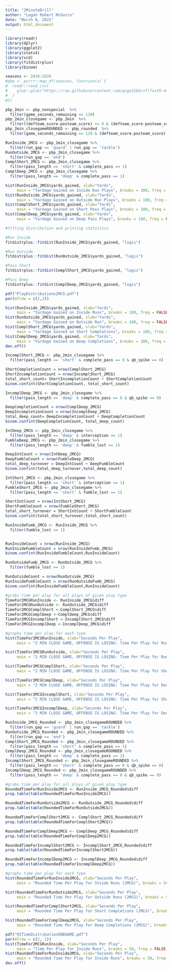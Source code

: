 ---
title: "2MinuteDrill"
author: "Logan Robert McGuire"
date: "March 8, 2021"
output: html_document
---

```{r}
library(readr)
library(dplyr)
library(ggplot2)
library(stats4)
library(vcd)
library(fitdistrplus)
library(binom)

seasons <- 2010:2020
#pbp <- purrr::map_df(seasons, function(x) {
#  readr::read_csv(
#    glue::glue("https://raw.githubusercontent.com/guga31bb/nflfastR-data/master/data/play_by_play_{x}.csv.gz")
#  )
#})


```


```{r}
pbp_2min <- pbp_nonspecial  %>%
  filter(game_seconds_remaining <= 120)
pbp_2min_closegame <- pbp_2min  %>%
  filter((defteam_score-posteam_score) <= 8 & (defteam_score-posteam_score) >= 0)
pbp_2min_closegameROUNDED <- pbp_rounded  %>%
  filter(game_seconds_remaining <= 120 & (defteam_score-posteam_score) <= 8 & (defteam_score-posteam_score) >= 0)
```


```{r}
RunInside_2MCG <- pbp_2min_closegame %>%
  filter(run_gap == 'guard' | run_gap == 'tackle')
RunOutside_2MCG <- pbp_2min_closegame %>%
  filter(run_gap == 'end')
ComplShort_2MCG <- pbp_2min_closegame %>%
  filter(pass_length == 'short' & complete_pass == 1)
ComplDeep_2MCG <- pbp_2min_closegame %>%
  filter(pass_length == 'deep' & complete_pass == 1)

hist(RunInside_2MCG$yards_gained, xlab="Yards", 
     main = "Yardage Gained on Inside Run Plays", breaks = 100, freq = FALSE, xlim = c(0,100))
hist(RunOutside_2MCG$yards_gained, xlab="Yards", 
     main = "Yardage Gained on Outside Run Plays", breaks = 100, freq = FALSE, xlim = c(0,100))
hist(ComplShort_2MCG$yards_gained, xlab="Yards", 
     main = "Yardage Gained on Short Pass Plays", breaks = 100, freq = FALSE, xlim = c(0,100))
hist(ComplDeep_2MCG$yards_gained, xlab="Yards", 
     main = "Yardage Gained on Deep Pass Plays", breaks = 100, freq = FALSE, xlim = c(0,100))

#fitting distribution and printing statistics

#Run Inside
fitdistrplus::fitdist(RunInside_2MCG$yards_gained, "logis")

#Run Outside
fitdistrplus::fitdist(RunOutside_2MCG$yards_gained, "logis")

#Pass Short
fitdistrplus::fitdist(ComplShort_2MCG$yards_gained, "logis")

#Pass Deep
fitdistrplus::fitdist(ComplDeep_2MCG$yards_gained, "logis")

```
```{r}
pdf("PlayDistributions2MCG.pdf")
par(mfrow = c(2,2))

hist(RunInside_2MCG$yards_gained, xlab="Yards", 
     main = "Yardage Gained on Inside Runs", breaks = 100, freq = FALSE, xlim = c(0,100))
hist(RunOutside_2MCG$yards_gained, xlab="Yards", 
     main = "Yardage Gained on Outside Run", breaks = 100, freq = FALSE, xlim = c(0,100))
hist(ComplShort_2MCG$yards_gained, xlab="Yards", 
     main = "Yardage Gained on Short Completions", breaks = 100, freq = FALSE, xlim = c(0,100))
hist(ComplDeep_2MCG$yards_gained, xlab="Yards", 
     main = "Yardage Gained on Deep Completions", breaks = 100, freq = FALSE, xlim = c(0,100))
dev.off()
```



```{r}
IncomplShort_2MCG <- pbp_2min_closegame %>%
  filter(pass_length == 'short' & complete_pass == 0 & qb_spike == 0)

ShortCompletionCount = nrow(ComplShort_2MCG)
ShortIncompletionCount = nrow(IncomplShort_2MCG)
total_short_count= ShortIncompletionCount + ShortCompletionCount
binom.confint(ShortCompletionCount, total_short_count)

```

```{r}
IncomplDeep_2MCG <- pbp_2min_closegame %>%
  filter(pass_length == 'deep' & complete_pass == 0 & qb_spike == 0)

DeepCompletionCount = nrow(ComplDeep_2MCG)
DeepIncompletionCount = nrow(IncomplDeep_2MCG)
total_deep_count= DeepIncompletionCount + DeepCompletionCount
binom.confint(DeepCompletionCount, total_deep_count)
```



```{r}
IntDeep_2MCG <- pbp_2min_closegame %>%
  filter(pass_length == 'deep' & interception == 1)
FumbleDeep_2MCG <- pbp_2min_closegame %>%
  filter(pass_length == 'deep' & fumble_lost == 1)

DeepIntCount = nrow(IntDeep_2MCG)
DeepFumbleCount = nrow(FumbleDeep_2MCG)
total_deep_turnover = DeepIntCount + DeepFumbleCount
binom.confint(total_deep_turnover,total_deep_count)
```

```{r}
IntShort_2MCG <- pbp_2min_closegame %>%
  filter(pass_length == 'short' & interception == 1)
FumbleShort_2MCG <- pbp_2min_closegame %>%
  filter(pass_length == 'short' & fumble_lost == 1)

ShortIntCount = nrow(IntShort_2MCG)
ShortFumbleCount = nrow(FumbleShort_2MCG)
total_short_turnover = ShortIntCount + ShortFumbleCount
binom.confint(total_short_turnover,total_short_count)
```

```{r}
RunInsideFumb_2MCG <- RunInside_2MCG %>%
  filter(fumble_lost == 1)


RunInsideCount = nrow(RunInside_2MCG)
RunInsideFumbleCount = nrow(RunInsideFumb_2MCG)
binom.confint(RunInsideFumbleCount,RunInsideCount)
```


```{r}
RunOutsideFumb_2MCG <- RunOutside_2MCG %>%
  filter(fumble_lost == 1)

RunOutsideCount = nrow(RunOutside_2MCG)
RunInsideFumbleCount = nrow(RunOutsideFumb_2MCG)
binom.confint(RunInsideFumbleCount,RunInsideCount)

```

```{r}
#grabs time per play for all plays of given play type
TimeFor2MCGRunInside <- RunInside_2MCG$diff
TimeFor2MCGRunOutside <- RunOutside_2MCG$diff
TimeFor2MCGComplShort <-ComplShort_2MCG$diff
TimeFor2MCGComplDeep <-ComplDeep_2MCG$diff
TimeFor2MCGIncomplShort <-IncomplShort_2MCG$diff
TimeFor2MCGIncomplDeep <-IncomplDeep_2MCG$diff

#graphs time per play for each type
hist(TimeFor2MCGRunInside, xlab="Seconds Per Play", 
     main = "2 MIN CLOSE GAME, OFFENSE IS LOSING: Time Per Play for Run Inside", breaks = 50, freq = FALSE, xlim = c(0,100))

hist(TimeFor2MCGRunOutside, xlab="Seconds Per Play", 
     main = "2 MIN CLOSE GAME, OFFENSE IS LOSING: Time Per Play for Run Outside", breaks = 50, freq = FALSE, xlim = c(0,100))

hist(TimeFor2MCGComplShort, xlab="Seconds Per Play", 
     main = "2 MIN CLOSE GAME, OFFENSE IS LOSING: Time Per Play for Short Completions", breaks = 50, freq = FALSE, xlim = c(0,100))

hist(TimeFor2MCGComplDeep, xlab="Seconds Per Play", 
     main = "2 MIN CLOSE GAME, OFFENSE IS LOSING: Time Per Play for Deep Completions", breaks = 50, freq = FALSE, xlim = c(0,100))

hist(TimeFor2MCGIncomplShort, xlab="Seconds Per Play", 
     main = "2 MIN CLOSE GAME, OFFENSE IS LOSING: Time Per Play for Short Incompletions", breaks = 50, freq = FALSE, xlim = c(0,100))

hist(TimeFor2MCGIncomplDeep, xlab="Seconds Per Play", 
     main = "2 MIN CLOSE GAME, OFFENSE IS LOSING: Time Per Play for Deep Incompletions", breaks = 50, freq = FALSE, xlim = c(0,100))
```

```{r}
RunInside_2MCG_Rounded <- pbp_2min_closegameROUNDED %>%
  filter(run_gap == 'guard' | run_gap == 'tackle')
RunOutside_2MCG_Rounded <- pbp_2min_closegameROUNDED %>%
  filter(run_gap == 'end')
ComplShort_2MCG_Rounded <- pbp_2min_closegameROUNDED %>%
  filter(pass_length == 'short' & complete_pass == 1)
ComplDeep_2MCG_Rounded <- pbp_2min_closegameROUNDED %>%
  filter(pass_length == 'deep' & complete_pass == 1)
IncomplShort_2MCG_Rounded <- pbp_2min_closegameROUNDED %>%
  filter(pass_length == 'short' & complete_pass == 0 & qb_spike == 0)
IncomplDeep_2MCG_Rounded <- pbp_2min_closegameROUNDED %>%
  filter(pass_length == 'deep' & complete_pass == 0 & qb_spike == 0)

#grabs time per play for all plays of given play type
RoundedTimeForRunInside2MCG <- RunInside_2MCG_Rounded$diff
prop.table(table(RoundedTimeForRunInside2MCG))

RoundedTimeForRunOutside2MCG <- RunOutside_2MCG_Rounded$diff
prop.table(table(RoundedTimeForRunOutside2MCG))

RoundedTimeForComplShort2MCG <- ComplShort_2MCG_Rounded$diff
prop.table(table(RoundedTimeForComplShort2MCG))

RoundedTimeForComplDeep2MCG <- ComplDeep_2MCG_Rounded$diff
prop.table(table(RoundedTimeForComplDeep2MCG))

RoundedTimeForIncomplShort2MCG <- IncomplShort_2MCG_Rounded$diff
prop.table(table(RoundedTimeForIncomplShort2MCG))

RoundedTimeForIncomplDeep2MCG <- IncomplDeep_2MCG_Rounded$diff
prop.table(table(RoundedTimeForIncomplDeep2MCG))

#graphs time per play for each type
hist(RoundedTimeForRunInside2MCG, xlab="Seconds Per Play", 
     main = "Rounded Time Per Play for Inside Runs (2MCG)", breaks = 50, freq = FALSE, xlim = c(0,60))

hist(RoundedTimeForRunOutside2MCG, xlab="Seconds Per Play", 
     main = "Rounded Time Per Play for Outside Runs (2MCG)", breaks = 50, freq = FALSE, xlim = c(0,60))

hist(RoundedTimeForComplShort2MCG, xlab="Seconds Per Play", 
     main = "Rounded Time Per Play for Short Completions (2MCG)", breaks = 50, freq = FALSE, xlim = c(0,60))

hist(RoundedTimeForComplDeep2MCG, xlab="Seconds Per Play", 
     main = "Rounded Time Per Play for Deep Completions (2MCG)", breaks = 50, freq = FALSE, xlim = c(0,60))

pdf("RITimeDistributionENDGAME.pdf")
par(mfrow = c(2, 1))
hist(TimeFor2MCGRunInside, xlab="Seconds Per Play", 
     main = "Time Per Play for Inside Runs", breaks = 50, freq = FALSE, xlim = c(0,60))
hist(RoundedTimeForRunInside2MCG, xlab="Seconds Per Play", 
     main = "Rounded Time Per Play for Inside Runs", breaks = 50, freq = FALSE, xlim = c(0,60))
dev.off()
```









